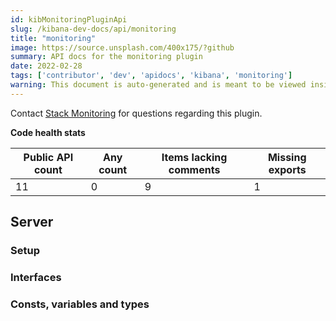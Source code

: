```yaml
---
id: kibMonitoringPluginApi
slug: /kibana-dev-docs/api/monitoring
title: "monitoring"
image: https://source.unsplash.com/400x175/?github
summary: API docs for the monitoring plugin
date: 2022-02-28
tags: ['contributor', 'dev', 'apidocs', 'kibana', 'monitoring']
warning: This document is auto-generated and is meant to be viewed inside our experimental, new docs system. Reach out in #docs-engineering for more info.
---
```




Contact [Stack Monitoring](https://github.com/orgs/elastic/teams/stack-monitoring-ui) for questions regarding this plugin.

**Code health stats**

| Public API count  | Any count | Items lacking comments | Missing exports |
|-------------------|-----------|------------------------|-----------------|
| 11 | 0 | 9 | 1 |

## Server

### Setup
<DocDefinitionList data={[monitoringObj.server.setup]}/>

### Interfaces
<DocDefinitionList data={monitoringObj.server.interfaces}/>

### Consts, variables and types
<DocDefinitionList data={monitoringObj.server.misc}/>

